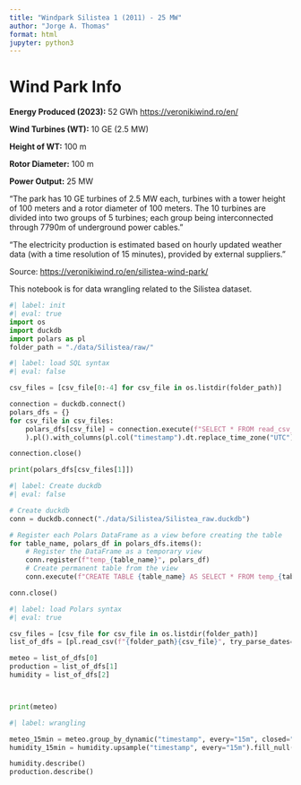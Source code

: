 ```yaml
---
title: "Windpark Silistea 1 (2011) - 25 MW"
author: "Jorge A. Thomas"
format: html
jupyter: python3
---
```


# Wind Park Info

**Energy Produced (2023):** 52 GWh [https://veronikiwind.ro/en/](https://veronikiwind.ro/en/)

**Wind Turbines (WT):** 10 GE (2.5 MW)

**Height of WT:** 100 m

**Rotor Diameter:** 100 m

**Power Output:** 25 MW

"The park has 10 GE turbines of 2.5 MW each, turbines with a tower height of 100 meters and a rotor diameter of 100 meters. The 10 turbines are divided into two groups of 5 turbines; each group being interconnected through 7790m of underground power cables."

"The electricity production is estimated based on hourly updated weather data (with a time resolution of 15 minutes), provided by external suppliers."

Source: [https://veronikiwind.ro/en/silistea-wind-park/](https://veronikiwind.ro/en/silistea-wind-park/)

This notebook is for data wrangling related to the Silistea dataset.


```python
#| label: init
#| eval: true
import os
import duckdb
import polars as pl
folder_path = "./data/Silistea/raw/"
```

```python
#| label: load SQL syntax
#| eval: false

csv_files = [csv_file[0:-4] for csv_file in os.listdir(folder_path)]

connection = duckdb.connect()
polars_dfs = {}
for csv_file in csv_files:
    polars_dfs[csv_file] = connection.execute(f"SELECT * FROM read_csv_auto('{folder_path}{csv_file}.csv')"
    ).pl().with_columns(pl.col("timestamp").dt.replace_time_zone("UTC"))

connection.close()

print(polars_dfs[csv_files[1]])
```


```python
#| label: Create duckdb
#| eval: false

# Create duckdb
conn = duckdb.connect("./data/Silistea/Silistea_raw.duckdb")

# Register each Polars DataFrame as a view before creating the table
for table_name, polars_df in polars_dfs.items():
    # Register the DataFrame as a temporary view
    conn.register(f"temp_{table_name}", polars_df)
    # Create permanent table from the view
    conn.execute(f"CREATE TABLE {table_name} AS SELECT * FROM temp_{table_name}")

conn.close()
```


```python
#| label: load Polars syntax
#| eval: true

csv_files = [csv_file for csv_file in os.listdir(folder_path)]
list_of_dfs = [pl.read_csv(f"{folder_path}{csv_file}", try_parse_dates=True) for csv_file in csv_files]

meteo = list_of_dfs[0]
production = list_of_dfs[1]
humidity = list_of_dfs[2]



print(meteo)

```


```python
#| label: wrangling

meteo_15min = meteo.group_by_dynamic("timestamp", every="15m", closed="left").agg([pl.col(col).mean() for col in meteo.columns if col != "timestamp"])
humidity_15min = humidity.upsample("timestamp", every="15m").fill_null(strategy="forward")

humidity.describe()
production.describe()
```